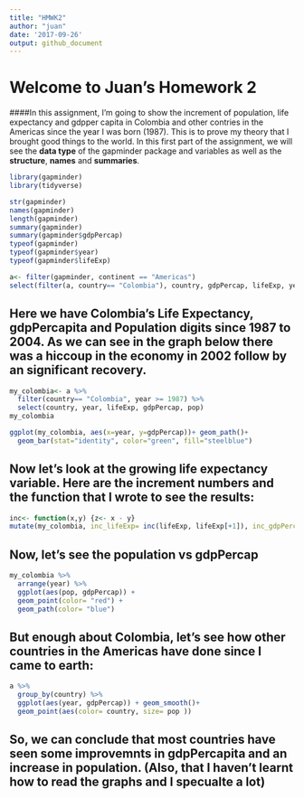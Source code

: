 ```yaml
---
title: "HMWK2"
author: "juan"
date: '2017-09-26'
output: github_document
---
```

# Welcome to Juan's Homework 2
####In this assignment, I'm going to show the increment of population, life expectancy and gdpper capita in Colombia and other contries in the Americas since the year I was born (1987). This is to prove my theory that I brought good things to the world.
In this first part of the assignment, we will see the **data type** of the gapminder package and variables as well as the **structure**, **names** and **summaries**. 
```r
library(gapminder)
library(tidyverse)

str(gapminder)
names(gapminder)
length(gapminder)
summary(gapminder)
summary(gapminder$gdpPercap)
typeof(gapminder)
typeof(gapminder$year)
typeof(gapminder$lifeExp)

a<- filter(gapminder, continent == "Americas")
select(filter(a, country== "Colombia"), country, gdpPercap, lifeExp, year) 
```


## Here we have Colombia's Life Expectancy, gdpPercapita and Population digits since 1987 to 2004. As we can see in the graph below there was a hiccoup in the economy in 2002 follow by an significant recovery.
```r
my_colombia<- a %>% 
  filter(country== "Colombia", year >= 1987) %>%
  select(country, year, lifeExp, gdpPercap, pop)
my_colombia
```
```r
ggplot(my_colombia, aes(x=year, y=gdpPercap))+ geom_path()+
  geom_bar(stat="identity", color="green", fill="steelblue")
```


##  Now let's look at the growing life expectancy variable. Here are the increment numbers and **the function that I wrote** to see the results:
```r
inc<- function(x,y) {z<- x - y}
mutate(my_colombia, inc_lifeExp= inc(lifeExp, lifeExp[+1]), inc_gdpPercap= inc(gdpPercap, gdpPercap[+1]))
```

## Now, let's see the population vs gdpPercap 
```r
my_colombia %>%
  arrange(year) %>% 
  ggplot(aes(pop, gdpPercap)) +
  geom_point(color= "red") +
  geom_path(color= "blue")
```

## But enough about Colombia, let's see how other countries in the Americas have done since I came to earth:
```r
a %>%
  group_by(country) %>% 
  ggplot(aes(year, gdpPercap)) + geom_smooth()+
  geom_point(aes(color= country, size= pop ))
```
## So, we can conclude that most countries have seen some improvemnts in gdpPercapita and an increase in population. (Also, that I haven't learnt how to read the graphs and I specualte a lot)

